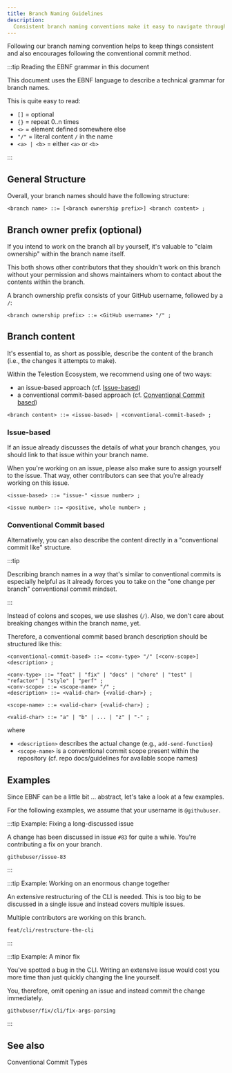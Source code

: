 ```yaml
---
title: Branch Naming Guidelines
description:
  Consistent branch naming conventions make it easy to navigate through branches
---
```


<!--
Reference
=========

=== When to use this template:
When you're documenting some topic so that users (e.g., ecosystem developers)
can quickly lookup a fact. These articles typically consist of a list, a
definition list, a table, or some other form of "quick-to-lookup" information.

=== When not to use this template:
Do not use a reference article to explain a concept. You should keep additional
information within the reference article to a minimum so that knowledgeable users
can quickly see the facts that are relevant to them. You can link to concepts and
other topics to explain specific concepts, if necessary.

=== Writing tips:
- Write in the present tense
- Use neutral pronouns (they/them instead of he/she and him/her)
- Be respectful to everyone
- Be aware of the potential for cultural misunderstandings
- Keep the amount of additional information to a minimum (focus on the facts)
- If necessary, link to concept topics. Do not explain them in the article
- Use a suitable form of content so that readers can quickly look up the desired
  information (e.g., a table, a list, a diagram, or something else)
-->

<!-- Relevant imports: -->


<!-- Short description of what information this document provides: -->

Following our branch naming convention helps to keep things consistent and also
encourages following the conventional commit method.

<!-- Content (e.g., a table, a list, a diagram, or a definition list) -->

:::tip Reading the EBNF grammar in this document

This document uses the EBNF language to describe a technical grammar for branch
names.

This is quite easy to read:

- `[]` = optional
- `{}` = repeat 0..n times
- `<>` = element defined somewhere else
- `"/"` = literal content `/` in the name
- `<a> | <b>` = either `<a>` or `<b>`

:::

## General Structure

Overall, your branch names should have the following structure:

```ebnf
<branch name> ::= [<branch ownership prefix>] <branch content> ;
```

## Branch owner prefix (optional)

If you intend to work on the branch all by yourself, it's valuable to "claim
ownership" within the branch name itself.

This both shows other contributors that they shouldn't work on this branch
without your permission and shows maintainers whom to contact about the contents
within the branch.

A branch ownership prefix consists of your GitHub username, followed by a `/`:

```ebnf
<branch ownership prefix> ::= <GitHub username> "/" ;
```

## Branch content

It's essential to, as short as possible, describe the content of the branch
(i.e., the changes it attempts to make).

Within the Telestion Ecosystem, we recommend using one of two ways:

- an issue-based approach (cf. [Issue-based](#issue-based))
- a conventional commit-based approach (cf.
  [Conventional Commit based](#conventional-commit-based))

```ebnf
<branch content> ::= <issue-based> | <conventional-commit-based> ;
```

### Issue-based

If an issue already discusses the details of what your branch changes, you
should link to that issue within your branch name.

When you're working on an issue, please also make sure to assign yourself to the
issue. That way, other contributors can see that you're already working on this
issue.

```ebnf
<issue-based> ::= "issue-" <issue number> ;

<issue number> ::= <positive, whole number> ;
```

### Conventional Commit based

Alternatively, you can also describe the content directly in a "conventional
commit like" structure.

:::tip

Describing branch names in a way that's similar to conventional commits is
especially helpful as it already forces you to take on the "one change per
branch" conventional commit mindset.

:::

Instead of colons and scopes, we use slashes (`/`). Also, we don't care about
breaking changes within the branch name, yet.

Therefore, a conventional commit based branch description should be structured
like this:

```ebnf
<conventional-commit-based> ::= <conv-type> "/" [<conv-scope>] <description> ;

<conv-type> ::= "feat" | "fix" | "docs" | "chore" | "test" | "refactor" | "style" | "perf" ;
<conv-scope> ::= <scope-name> "/" ;
<description> ::= <valid-char> {<valid-char>} ;

<scope-name> ::= <valid-char> {<valid-char>} ;

<valid-char> ::= "a" | "b" | ... | "z" | "-" ;
```

where

- `<description>` describes the actual change (e.g., `add-send-function`)
- `<scope-name>` is a conventional commit scope present within the repository
  (cf. repo docs/guidelines for available scope names)

## Examples

Since EBNF can be a little bit ... abstract, let's take a look at a few
examples.

For the following examples, we assume that your username is `@githubuser`.

:::tip Example: Fixing a long-discussed issue

A change has been discussed in issue `#83` for quite a while. You're
contributing a fix on your branch.

```text
githubuser/issue-83
```

:::

:::tip Example: Working on an enormous change together

An extensive restructuring of the CLI is needed. This is too big to be discussed
in a single issue and instead covers multiple issues.

Multiple contributors are working on this branch.

```text
feat/cli/restructure-the-cli
```

:::

:::tip Example: A minor fix

You've spotted a bug in the CLI. Writing an extensive issue would cost you more
time than just quickly changing the line yourself.

You, therefore, omit opening an issue and instead commit the change immediately.

```text
githubuser/fix/cli/fix-args-parsing
```

:::

## See also

<Reference to="./conventional-commit-types">
	Conventional Commit Types
</Reference>

<!--
Snippets
--------

<Reference to="../other-article">
    Relative Link to other article
</Reference>

<Reference to="https://www.example.com">
    Example Website
</Reference>
-->
